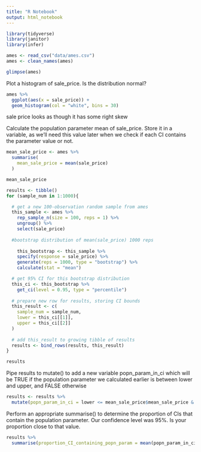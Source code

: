 ```yaml
---
title: "R Notebook"
output: html_notebook
---
```



```r

library(tidyverse)
library(janitor)
library(infer)

```


```r

ames <- read_csv("data/ames.csv")
ames <- clean_names(ames)

glimpse(ames)

```


 Plot a histogram of sale_price. Is the distribution normal?
 
```r

ames %>%
  ggplot(aes(x = sale_price)) +
  geom_histogram(col = "white", bins = 30)

```

sale price looks as though it has some right skew


Calculate the population parameter mean of sale_price. Store it in a variable, as we’ll need this value later when we check if each CI contains the parameter value or not.


```r
mean_sale_price <- ames %>%
  summarise(
    mean_sale_price = mean(sale_price)
  ) 

mean_sale_price

```


```r

results <- tibble()
for (sample_num in 1:1000){

  # get a new 100-observation random sample from ames
  this_sample <- ames %>%
    rep_sample_n(size = 100, reps = 1) %>%
    ungroup() %>%
    select(sale_price)
  
  #bootstrap distribution of mean(sale_price) 1000 reps
 
    this_bootstrap <- this_sample %>%
    specify(response = sale_price) %>%
    generate(reps = 1000, type = "bootstrap") %>%
    calculate(stat = "mean")

  # get 95% CI for this bootstrap distribution
  this_ci <- this_bootstrap %>%
    get_ci(level = 0.95, type = "percentile")
  
  # prepare new row for results, storing CI bounds
  this_result <- c(
    sample_num = sample_num, 
    lower = this_ci[[1]], 
    upper = this_ci[[2]]
  )
  
  # add this_result to growing tibble of results
  results <- bind_rows(results, this_result)
}

results


```


Pipe results to mutate() to add a new variable popn_param_in_ci which will be TRUE if the population parameter we calculated earlier is between lower and upper, and FALSE otherwise

```r
results <- results %>%
  mutate(popn_param_in_ci = lower <= mean_sale_price$mean_sale_price & mean_sale_price$mean_sale_price <= upper)

```

Perform an appropriate summarise() to determine the proportion of CIs that contain the population parameter. Our confidence level was 95%. Is your proportion close to that value.


```r

results %>%
  summarise(proportion_CI_containing_popn_param = mean(popn_param_in_ci))

```



































